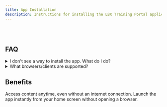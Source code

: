 ```yaml
---
title: App Installation
description: Instructions for installing the LBX Training Portal application.
---
```




<PWAInstallButton client:load />

<br></br>
## FAQ
<details>
<summary>I don't see a way to install the app. What do I do?</summary>

This is typically fixed by refreshing the page. You should see a button above. If you still don't see anything, this likely means that the app is already installed in some form.
</details>
<details>
<summary>What browsers/clients are supported?</summary>

**Supported**
- Google Chrome
- Microsoft Edge
- Safari
- Most Chromium-based browsers

**Not Supported**
- Firefox
- Linux
</details>

## Benefits
<CardGrid>
<Card title="Offline viewing" icon="moon">
  Access content anytime, even without an internet connection.
</Card>
<Card title="Quick access" icon="rocket">
  Launch the app instantly from your home screen without opening a browser.
</Card>
</CardGrid>